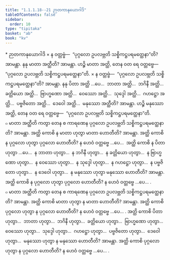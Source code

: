 ```yaml
---
title: "1.1.1.18--21 ဉာတကာနုယောဂါဒိ"
tableOfContents: false
sidebar:
  order: 10
type: "tipitaka"
basket: "ab"
book: "kv"
---
```



<DynamicBreadcrumb />

<Paragraph type="center" book="kv">
* ဉာတကာနုယောဂါဒိ
</Paragraph>

<Division number="197" book="kv">

<Paragraph number="326" book="kv">
× န ဝတ္တဗ္ဗံ—  “ပုဂ္ဂလော ဥပလဗ္ဘတိ သစ္စိကဋ္ဌပရမတ္ထေနာ”တိ? အာမန္တာ. နနု မာတာ အတ္ထီတိ? အာမန္တာ. ဟဉ္စိ မာတာ အတ္ထိ, တေန ဝတ ရေ ဝတ္တဗ္ဗေ—  “ပုဂ္ဂလော ဥပလဗ္ဘတိ သစ္စိကဋ္ဌပရမတ္ထေနာ”တိ.
</Paragraph>

</Division>
<Division number="198" book="kv">

<Paragraph number="327" book="kv">
× န ဝတ္တဗ္ဗံ—  “ပုဂ္ဂလော ဥပလဗ္ဘတိ သစ္စိကဋ္ဌပရမတ္ထေနာ”တိ? အာမန္တာ. နနု ပိတာ အတ္ထိ …ပေ…  ဘာတာ အတ္ထိ…  ဘဂိနီ အတ္ထိ…  ခတ္တိယော အတ္ထိ…  ဗြာဟ္မဏော အတ္ထိ…  ဝေဿော အတ္ထိ…  သုဒ္ဒေါ အတ္ထိ…  ဂဟဋ္ဌော အတ္ထိ…  ပဗ္ဗဇိတော အတ္ထိ…  ဒေဝေါ အတ္ထိ…  မနုဿော အတ္ထီတိ? အာမန္တာ. ဟဉ္စိ မနုဿော အတ္ထိ, တေန ဝတ ရေ ဝတ္တဗ္ဗေ—  “ပုဂ္ဂလော ဥပလဗ္ဘတိ သစ္စိကဋ္ဌပရမတ္ထေနာ”တိ.
</Paragraph>

</Division>
<Division number="199" book="kv">

<Paragraph number="328" book="kv">
๐ မာတာ အတ္ထီတိ ကတွာ တေန စ ကာရဏေန ပုဂ္ဂလော ဥပလဗ္ဘတိ သစ္စိကဋ္ဌပရမတ္ထေနာတိ? အာမန္တာ. အတ္ထိ ကောစိ န မာတာ ဟုတွာ မာတာ ဟောတီတိ? အာမန္တာ. အတ္ထိ ကောစိ န ပုဂ္ဂလော ဟုတွာ ပုဂ္ဂလော ဟောတီတိ? န ဟေဝံ ဝတ္တဗ္ဗေ …ပေ…  အတ္ထိ ကောစိ န ပိတာ ဟုတွာ …ပေ…  န ဘာတာ ဟုတွာ…  န ဘဂိနီ ဟုတွာ…  န ခတ္တိယော ဟုတွာ…  န ဗြာဟ္မဏော ဟုတွာ…  န ဝေဿော ဟုတွာ…  န သုဒ္ဒေါ ဟုတွာ…  န ဂဟဋ္ဌော ဟုတွာ…  န ပဗ္ဗဇိတော ဟုတွာ…  န ဒေဝေါ ဟုတွာ…  န မနုဿော ဟုတွာ မနုဿော ဟောတီတိ? အာမန္တာ. အတ္ထိ ကောစိ န ပုဂ္ဂလော ဟုတွာ ပုဂ္ဂလော ဟောတီတိ? န ဟေဝံ ဝတ္တဗ္ဗေ …ပေ… .
</Paragraph>

</Division>
<Division number="200" book="kv">

<Paragraph number="329" book="kv">
๐ မာတာ အတ္ထီတိ ကတွာ တေန စ ကာရဏေန ပုဂ္ဂလော ဥပလဗ္ဘတိ သစ္စိကဋ္ဌပရမတ္ထေနာတိ? အာမန္တာ. အတ္ထိ ကောစိ မာတာ ဟုတွာ န မာတာ ဟောတီတိ? အာမန္တာ. အတ္ထိ ကောစိ ပုဂ္ဂလော ဟုတွာ န ပုဂ္ဂလော ဟောတီတိ? န ဟေဝံ ဝတ္တဗ္ဗေ …ပေ… .
</Paragraph>

<Paragraph number="330" book="kv">
အတ္ထိ ကောစိ ပိတာ ဟုတွာ…  ဘာတာ ဟုတွာ…  ဘဂိနီ ဟုတွာ…  ခတ္တိယော ဟုတွာ…  ဗြာဟ္မဏော ဟုတွာ…  ဝေဿော ဟုတွာ…  သုဒ္ဒေါ ဟုတွာ…  ဂဟဋ္ဌော ဟုတွာ…  ပဗ္ဗဇိတော ဟုတွာ…  ဒေဝေါ ဟုတွာ…  မနုဿော ဟုတွာ န မနုဿော ဟောတီတိ? အာမန္တာ. အတ္ထိ ကောစိ ပုဂ္ဂလော ဟုတွာ န ပုဂ္ဂလော ဟောတီတိ? န ဟေဝံ ဝတ္တဗ္ဗေ …ပေ… .
</Paragraph>
</Division>